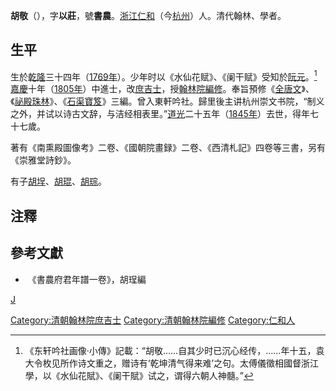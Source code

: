 '''胡敬'''（{{bd|1769年||1845年}}），字'''以莊'''，號'''書農'''。[[浙江|浙江]][[仁和县|仁和]]（今[[杭州|杭州]]）人。清代翰林、學者。

==生平==
生於[[乾隆|乾隆]]三十四年（[[1769年|1769年]]）。少年时以《水仙花赋》、《阑干赋》受知於[[阮元|阮元]]。<ref>《东轩吟社画像·小傳》記載：“胡敬……自其少时已沉心经传，……年十五，袁大令枚见所作诗文重之，赠诗有‘乾坤清气得来难’之句。太傅儀徵相國督浙江學，以《水仙花賦》、《阑干賦》试之，谓得六朝人神髓。”</ref>[[嘉慶|嘉慶]]十年（[[1805年|1805年]]）中進士，改[[庶吉士|庶吉士]]，授[[翰林院|翰林院]][[編修|編修]]。奉旨預修《[[全唐文|全唐文]]》、《[[祕殿珠林|祕殿珠林]]》、《[[石渠寶笈|石渠寶笈]]》三編。曾入東軒吟社。歸里後主讲杭州崇文书院，“制义之外，并试以诗古文辞，与洁经相表里。”[[道光|道光]]二十五年（[[1845年|1845年]]）去世，得年七十七歲。

著有《南熏殿圖像考》二卷、《國朝院畫録》二卷、《西清札記》四卷等三書，另有《崇雅堂詩鈔》。

有子[[胡埕|胡埕]]、[[胡琨|胡琨]]、[[胡琮|胡琮]]。

==注釋==
{{reflist}}

==參考文獻==
* 《書農府君年譜一卷》，胡珵編

{{嘉慶十年乙丑科殿試金榜}}
{{DEFAULTSORT:Hu胡}}
[[category:胡姓|J]]
[[Category:清朝翰林院庶吉士|Category:清朝翰林院庶吉士]]
[[Category:清朝翰林院編修|Category:清朝翰林院編修]]
[[Category:仁和人|Category:仁和人]]